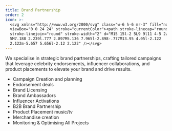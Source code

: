 ```yaml
---
title: Brand Partnership
order: 2
icon: >-
  <svg xmlns="http://www.w3.org/2000/svg" class="w-6 h-6 mr-3" fill="none"
  viewBox="0 0 24 24" stroke="currentColor"><path stroke-linecap="round"
  stroke-linejoin="round" stroke-width="2" d="M15 15l-2 5L9 9l11 4-5 2zm0 0l5
  5M7.188 2.239l.777 2.897M5.136 7.965l-2.898-.777M13.95 4.05l-2.122
  2.122m-5.657 5.656l-2.12 2.122" /></svg>
---
```


We specialise in strategic brand partnerships, crafting tailored campaigns that leverage celebrity endorsements, influencer collaborations, and product placements to elevate your brand and drive results.

- Campaign Creation and planning
- Endorsement deals
- Brand Licensing
- Brand Ambassadors
- Influencer Activations
- B2B Brand Partnership
- Product Placement music/tv
- Merchandise creation
- Monitoring & Optimising All Projects
